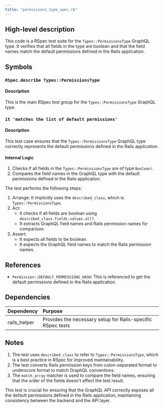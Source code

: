 ```yaml
---
title: "permissions_type_spec.rb"
---
```


## High-level description
This code is a RSpec test suite for the `Types::PermissionsType` GraphQL type. It verifies that all fields in the type are boolean and that the field names match the default permissions defined in the Rails application.

## Symbols

### `RSpec.describe Types::PermissionsType`
#### Description
This is the main RSpec test group for the `Types::PermissionsType` GraphQL type.

### `it 'matches the list of default permissions'`
#### Description
This test case ensures that the `Types::PermissionsType` GraphQL type correctly represents the default permissions defined in the Rails application.

#### Internal Logic
1. Checks if all fields in the `Types::PermissionsType` are of type `Boolean!`.
2. Compares the field names in the GraphQL type with the default permissions defined in the Rails application.

The test performs the following steps:
1. Arrange: It implicitly uses the `described_class`, which is `Types::PermissionsType`.
2. Act: 
   - It checks if all fields are boolean using `described_class.fields.values.all?`.
   - It extracts GraphQL field names and Rails permission names for comparison.
3. Assert:
   - It expects all fields to be boolean.
   - It expects the GraphQL field names to match the Rails permission names.

## References
- `Permission::DEFAULT_PERMISSIONS_HASH`: This is referenced to get the default permissions defined in the Rails application.

## Dependencies
| Dependency | Purpose |
|:-----------|:--------|
| rails_helper | Provides the necessary setup for Rails-specific RSpec tests |

## Notes
1. The test uses `described_class` to refer to `Types::PermissionsType`, which is a best practice in RSpec for improved maintainability.
2. The test converts Rails permission keys from colon-separated format to underscore format to match GraphQL conventions.
3. The `match_array` matcher is used to compare the field names, ensuring that the order of the fields doesn't affect the test result.

This test is crucial for ensuring that the GraphQL API correctly exposes all the default permissions defined in the Rails application, maintaining consistency between the backend and the API layer.